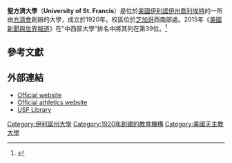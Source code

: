 {{Infobox University
|name          = University of St. Francis
|image         = <!-- 檔案不存在 University of St. Francis seal.png ，可從英文維基百科取得 -->
|established   = 1920
|motto         = Primo Unctio et Postea Speculatio
|mottoeng      = Holiness First and Then Learning
|type          = [[私立大學|私立大學]]
|affiliation   = [[羅馬天主教|羅馬天主教]][[方濟會|方濟會]]
|city          = [[喬利埃特_(伊利諾州)|喬利埃特]]
|state=[[伊利諾伊州|伊利諾伊州]]
|country=[[美國|美國]]
|faculty       =
|president     = Arvid C. Johnson III, Ph.D.
|students      = 3,352
|undergrad     = 1,674
|postgrad      = 1,678
|campus        = 郊區，{{convert|22|acre|ha|1}}
|nickname      = Fighting Saints
|mascot        = Bernie the St. Bernard
|colors        = 褐色和金色
|athletics     = [[NAIA|NAIA]] – [[Chicagoland_Collegiate_Athletic_Conference|CCAC]]
|sports        =
|affiliations  = [[Association_of_Catholic_Colleges_and_Universities|ACCU]]<br>[[Association_of_Franciscan_Colleges_and_Universities|AFCU]]<br>[[Council_of_Independent_Colleges|CIC]]
|former_names  = Assisi Junior College<br>College of St. Francis
|website=[http://www.stfrancis.edu/ Official website]
|logo          =
}}

'''聖方濟大學'''（'''University of St. Francis'''）是位於[[美國|美國]][[伊利諾伊州|伊利諾伊州]][[喬利埃特_(伊利諾州)|喬利埃特]]的一所由[[方濟會|方濟會]]創辦的大學，成立於1920年。校區位於[[芝加哥|芝加哥]]西南部{{convert|35|mi|km}}處。2015年《[[美國新聞與世界報道|美國新聞與世界報道]]》在“中西部大學”排名中將其列在第39位。<ref>{{cite web|title=University of St. Francis|url=http://colleges.usnews.rankingsandreviews.com/best-colleges/university-of-st-francis-illinois-1664|publisher=U.S. News and World Report|accessdate=2015-03-08}}</ref>

== 參考文獻==
{{reflist}}

== 外部連結 ==
* [http://www.stfrancis.edu/ Official website]
* [http://www.gofightingsaints.com/ Official athletics website]
* [http://www.stfrancis.edu/lib/ USF Library]

{{芝加哥大都會區的學院和大學}}

{{coord|41.5330|-88.0955|display=title}}

{{DEFAULTSORT:Saint Francis, University Of}}
[[Category:伊利諾州大學|Category:伊利諾州大學]]
[[Category:1920年創建的教育機構|Category:1920年創建的教育機構]]
[[Category:美國天主教大學|Category:美國天主教大學]]